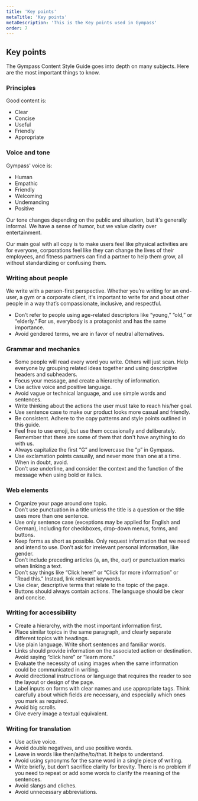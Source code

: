 ```yaml
---
title: 'Key points'
metaTitle: 'Key points'
metaDescription: 'This is the Key points used in Gympass'
order: 7
---
```


## Key points

The Gympass Content Style Guide goes into depth on many subjects. Here are the
most important things to know.

### Principles

Good content is:

- Clear
- Concise
- Useful
- Friendly
- Appropriate

### Voice and tone

Gympass' voice is:

- Human
- Empathic
- Friendly
- Welcoming
- Undemanding
- Positive

Our tone changes depending on the public and situation, but it's generally
informal. We have a sense of humor, but we value clarity over entertainment.

Our main goal with all copy is to make users feel like physical activities are
for everyone, corporations feel like they can change the lives of their
employees, and fitness partners can find a partner to help them grow, all
without standardizing or confusing them.

### Writing about people

We write with a person-first perspective. Whether you’re writing for an
end-user, a gym or a corporate client, it's important to write for and about
other people in a way that’s compassionate, inclusive, and respectful.

- Don’t refer to people using age-related descriptors like “young,” “old,” or
  “elderly.” For us, everybody is a protagonist and has the same importance.
- Avoid gendered terms, we are in favor of neutral alternatives.

### Grammar and mechanics

- Some people will read every word you write. Others will just scan. Help
  everyone by grouping related ideas together and using descriptive headers
  and subheaders.
- Focus your message, and create a hierarchy of information.
- Use active voice and positive language.
- Avoid vague or technical language, and use simple words and sentences.
- Write thinking about the actions the user must take to reach his/her goal.
- Use sentence case to make our product looks more casual and friendly.
- Be consistent. Adhere to the copy patterns and style points outlined in this
  guide.
- Feel free to use emoji, but use them occasionally and deliberately. Remember
  that there are some of them that don't have anything to do with us.
- Always capitalize the first “G” and lowercase the “p” in Gympass.
- Use exclamation points casually, and never more than one at a time. When in
  doubt, avoid.
- Don’t use underline, and consider the context and the function of the message
  when using bold or italics.

### Web elements

- Organize your page around one topic.
- Don’t use punctuation in a title unless the title is a question or the title
  uses more than one sentence.
- Use only sentence case (exceptions may be applied for English and German),
  including for checkboxes, drop-down menus, forms, and buttons.
- Keep forms as short as possible. Only request information that we need and
  intend to use. Don’t ask for irrelevant personal information, like gender.
- Don’t include preceding articles (a, an, the, our) or punctuation marks when
  linking a text.
- Don’t say things like “Click here!” or “Click for more information” or “Read
  this.” Instead, link relevant keywords.
- Use clear, descriptive terms that relate to the topic of the page.
- Buttons should always contain actions. The language should be clear and
  concise.

### Writing for accessibility

- Create a hierarchy, with the most important information first.
- Place similar topics in the same paragraph, and clearly separate different
  topics with headings.
- Use plain language. Write short sentences and familiar words.
- Links should provide information on the associated action or destination.
  Avoid saying “click here” or “learn more.”
- Evaluate the necessity of using images when the same information could be
  communicated in writing.
- Avoid directional instructions or language that requires the reader to see the
  layout or design of the page.
- Label inputs on forms with clear names and use appropriate tags. Think
  carefully about which fields are necessary, and especially which ones you mark
  as required.
- Avoid big scrolls.
- Give every image a textual equivalent.

### Writing for translation

- Use active voice.
- Avoid double negatives, and use positive words.
- Leave in words like then/a/the/to/that. It helps to understand.
- Avoid using synonyms for the same word in a single piece of writing.
- Write briefly, but don’t sacrifice clarity for brevity. There is no problem if
  you need to repeat or add some words to clarify the meaning of the sentences.
- Avoid slangs and cliches.
- Avoid unnecessary abbreviations.

